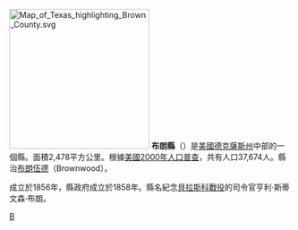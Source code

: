 {{noteTA
|T=zh-hans:布朗县 (得克萨斯州);zh-hk:布朗縣 (德克薩斯州);zh-tw:布朗郡 (德克薩斯州);
}}

{{Otheruses|布朗縣|subject=美國德克薩斯州的一個縣|other=同名的縣}}
[[File:Map_of_Texas_highlighting_Brown_County.svg|250px]]
'''布朗縣'''（{{lang-en|Brown County}}）是[[美國|美國]][[德克薩斯州|德克薩斯州]]中部的一個縣。面積2,478平方公里。根據[[美國2000年人口普查|美國2000年人口普查]]，共有人口37,674人。縣治[[布朗伍德|布朗伍德]]（Brownwood）。

成立於1856年，縣政府成立於1858年。縣名紀念[[貝拉斯科戰役|貝拉斯科戰役]]的司令官亨利·斯蒂文森·布朗。
{{texas-stub}}
{{texas}}

[[Category:得克萨斯州行政区划|B]]
